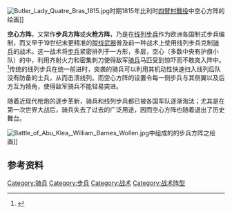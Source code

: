 [[File:Butler_Lady_Quatre_Bras_1815.jpg|thumb]]时期1815年比利时[[四臂村戰役|四臂村戰役]]中空心方阵的绘画]]

'''空心方阵'''，又常作'''步兵方阵'''或'''火枪方阵'''，乃是在[[线列步兵|线列步兵]]作为欧洲各国制式步兵编制，而又早于19世纪末更精准的[[来复枪|膛线武器]]普及前一种战术上使用线列步兵克制[[骑兵|骑兵]]的战术。这一战术将[[步兵|步兵]]紧密排列于一方形，多层，空心（多数中央有护旗小队）的{{link-en|紧凑阵型|close order formation}}中，利用齐射火力和密集刺刀使得敌军[[骑兵|骑兵]]马匹受到惊吓而不敢突入阵中。<ref>{{cite book|title=History of the Art of War|author=Hans Delbrück|year= 1990|publisher=University of Nebraska Press|isbn=0-8032-6586-7}}</ref>传统的线列步兵在统一前进时，突袭的骑兵可以利用其机动性快速扫入线列后队没有防备的士兵，从而击溃线列。而空心方阵的设置令每一侧步兵与其侧翼以及后方互为犄角，使得敌军骑兵不能轻易突进。

随着近现代枪炮的逐步革新，骑兵和线列步兵都已被各国军队逐渐淘汰；尤其是在第一次世界大战后，骑兵失去了过去的广泛用途，因而空心方阵也随着退出了历史舞台。

[[File:Battle_of_Abu_Klea,_William_Barnes_Wollen.jpg|thumb]]中{{link-en|阿布·科里亚之战|Battle of Abu Klea}}组成的的步兵方阵之绘画]]

==参考资料==
{{reflist}}

[[Category:骑兵|Category:骑兵]]
[[Category:步兵|Category:步兵]]
[[Category:战术|Category:战术]]
[[Category:战术阵型|Category:战术阵型]]
